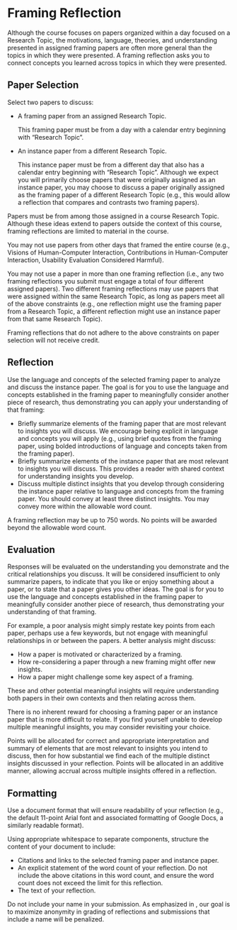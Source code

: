 
# Framing Reflection

Although the course focuses on papers organized within a day focused on a Research Topic,
the motivations, language, theories, and understanding presented in assigned framing papers
are often more general than the topics in which they were presented.
A framing reflection asks you to connect concepts you learned across topics in which they were presented.

## Paper Selection

Select two papers to discuss:

- A framing paper from an assigned Research Topic.

  This framing paper must be from a day with a calendar entry beginning with “Research Topic”.

- An instance paper from a different Research Topic.

  This instance paper must be from a different day that also has a calendar entry beginning with “Research Topic”.
  Although we expect you will primarily choose papers that were originally assigned as an instance paper,
  you may choose to discuss a paper originally assigned as the framing paper of a different Research Topic
  (e.g., this would allow a reflection that compares and contrasts two framing papers).

Papers must be from among those assigned in a course Research Topic.
Although these ideas extend to papers outside the context of this course, framing reflections are limited to material in the course.

You may not use papers from other days that framed the entire course
(e.g., Visions of Human-Computer Interaction, Contributions in Human-Computer Interaction, Usability Evaluation Considered Harmful).

You may not use a paper in more than one framing reflection
(i.e., any two framing reflections you submit must engage a total of four different assigned papers).
Two different framing reflections may use papers that were assigned within the same Research Topic,
as long as papers meet all of the above constraints
(e.g., one reflection might use the framing paper from a Research Topic,
a different reflection might use an instance paper from that same Research Topic).

Framing reflections that do not adhere to the above constraints on paper selection will not receive credit.

## Reflection

Use the language and concepts of the selected framing paper to analyze and discuss the instance paper.
The goal is for you to use the language and concepts established in the framing paper to meaningfully consider another piece of research,
thus demonstrating you can apply your understanding of that framing:

- Briefly summarize elements of the framing paper that are most relevant to insights you will discuss.
  We encourage being explicit in language and concepts you will apply
  (e.g., using brief quotes from the framing paper, using bolded introductions of language and concepts taken from the framing paper).
- Briefly summarize elements of the instance paper that are most relevant to insights you will discuss.
  This provides a reader with shared context for understanding insights you develop.
- Discuss multiple distinct insights that you develop through considering the instance paper relative to language and concepts from the framing paper.
  You should convey at least three distinct insights.
  You may convey more within the allowable word count.

A framing reflection may be up to 750 words. No points will be awarded beyond the allowable word count.

## Evaluation

Responses will be evaluated on the understanding you demonstrate and the critical relationships you discuss.
It will be considered insufficient to only summarize papers,
to indicate that you like or enjoy something about a paper,
or to state that a paper gives you other ideas.
The goal is for you to use the language and concepts established in the framing paper to meaningfully consider another piece of research,
thus demonstrating your understanding of that framing.

For example, a poor analysis might simply restate key points from each paper,
perhaps use a few keywords, but not engage with meaningful relationships in or between the papers.
A better analysis might discuss:

- How a paper is motivated or characterized by a framing.
- How re-considering a paper through a new framing might offer new insights.
- How a paper might challenge some key aspect of a framing.

These and other potential meaningful insights will require understanding both papers in their own contexts and then relating across them.

There is no inherent reward for choosing a framing paper or an instance paper that is more difficult to relate.
If you find yourself unable to develop multiple meaningful insights, you may consider revisiting your choice.

Points will be allocated for correct and appropriate interpretation and summary of elements
that are most relevant to insights you intend to discuss,
then for how substantial we find each of the multiple distinct insights discussed in your reflection.
Points will be allocated in an additive manner, allowing accrual across multiple insights offered in a reflection.

## Formatting

Use a document format that will ensure readability of your reflection
(e.g., the default 11-point Arial font and associated formatting of Google Docs, a similarly readable format).

Using appropriate whitespace to separate components, structure the content of your document to include:

- Citations and links to the selected framing paper and instance paper.
- An explicit statement of the word count of your reflection. Do not include the above citations in this word count, and ensure the word count does not exceed the limit for this reflection.
- The text of your reflection.

Do not include your name in your submission.
As emphasized in <SiteLink linkKey={SiteLinks.assignmentsReflectionsTop}/>,
our goal is to maximize anonymity in grading of reflections and submissions that include a name will be penalized.
